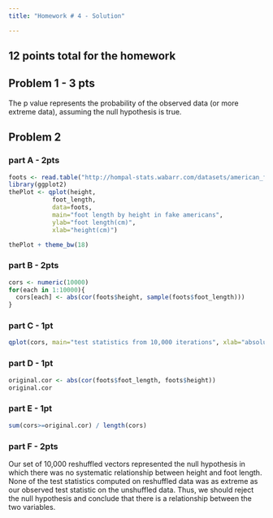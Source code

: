 ```yaml
---
title: "Homework # 4 - Solution"

---
```

## 12 points total for the homework

## Problem 1  - 3 pts 

The p value represents the probability of the observed data (or more extreme data), assuming the null hypothesis is true.  

## Problem 2

### part A - 2pts
```r
foots <- read.table("http://hompal-stats.wabarr.com/datasets/american_feet.txt", header=TRUE)
library(ggplot2)
thePlot <- qplot(height, 
            foot_length, 
            data=foots, 
            main="foot length by height in fake americans", 
            ylab="foot length(cm)", 
            xlab="height(cm)")

thePlot + theme_bw(18)
```

### part B - 2pts

```r
cors <- numeric(10000)
for(each in 1:10000){
  cors[each] <- abs(cor(foots$height, sample(foots$foot_length)))
}

```

### part C - 1pt

```r
qplot(cors, main="test statistics from 10,000 iterations", xlab="absolute value of correlation coefficient") + theme_bw(18)
```

### part D - 1pt

```r
original.cor <- abs(cor(foots$foot_length, foots$height))
original.cor

```

### part E - 1pt
```r
sum(cors>=original.cor) / length(cors)
```

### part F - 2pts

Our set of 10,000 reshuffled vectors represented the null hypothesis in which there was no systematic relationship between height and foot length.  None of the test statistics computed on  reshuffled data was as extreme as our observed test statistic on the unshuffled data.  Thus, we should reject the null hypothesis and conclude that there is a relationship between the two variables. 